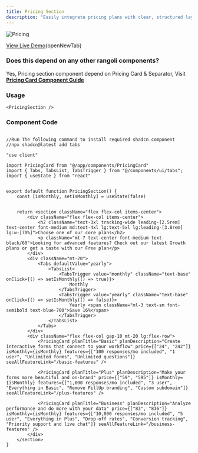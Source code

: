 ```yaml
---
title: Pricing Section
description: "Easily integrate pricing plans with clear, structured layouts and smooth styling."  
---
```


<Frame>
  <img
    src="/images/pricing-section.png"
    alt="Pricing"
  />
</Frame>

[View Live Demo](https://rangoli-components.vercel.app/p/pricing-section){openNewTab}

### Does this depend on any other rangoli components?
Yes, Pricing section component depend on Pricing Card & Separator, Visit<br />
**[Pricing Card Component Guide](https://docs.rangoliui.me/components/P/pricing-card)**<br />

### Usage
```tsx anyComponent.tsx
<PricingSection />
```

### Component Code
```tsx @/app/components/PricingSection.tsx

//Run The following command to install required shadcn component
//npx shadcn@latest add tabs

"use client"

import PricingCard from "@/app/components/PricingCard"
import { Tabs, TabsList, TabsTrigger } from "@/components/ui/tabs";
import { useState } from "react"


export default function PricingSection() {
    const [isMonthly, setIsMonthly] = useState(false)


    return <section className="flex flex-col items-center">
        <div className="flex flex-col items-center">
            <h2 className="text-3xl tracking-wide leading-[2.5rem] text-center font-medium md:text-4xl lg:text-5xl lg:leading-[3.8rem] lg:w-[70%]">Choose one of our core plans</h2>
            <p className="mt-7 text-center font-medium text-black/60">Looking for advanced features? Check out our latest Growth plans or get a taste with our Free plan</p>
        </div>
        <div className="mt-20">
            <Tabs defaultValue="yearly">
                <TabsList>
                    <TabsTrigger value="monthly" className="text-base" onClick={() => setIsMonthly(() => true)}>
                        Monthly
                    </TabsTrigger>
                    <TabsTrigger value="yearly" className="text-base" onClick={() => setIsMonthly(() => false)}>
                        Yearly <span className="ml-3 text-sm font-semibold text-blue-700">Save 16%</span>
                    </TabsTrigger>
                </TabsList>
            </Tabs>
        </div>
        <div className="flex flex-col gap-10 mt-20 lg:flex-row">
            <PricingCard planTitle="Basic" planDescription="Create interactive forms that connect to your workflow" price={["24", "242"]} isMonthly={isMonthly} features={["100 responses/mo included", "1 user", "Unlimited forms", "Unlimited questions"]} seeAllFeatureLink="/basic-features" />

            <PricingCard planTitle="Plus" planDescription="Make your forms more beautiful and on-brand" price={["59", "595"]} isMonthly={isMonthly} features={["1,000 responses/mo included", "3 user", "Everything in Basic", "Remove FillUp branding", "Custom subdomain"]} seeAllFeatureLink="/plus-features" />

            <PricingCard planTitle="Business" planDescription="Analyze performance and do more with your data" price={["83", "836"]} isMonthly={isMonthly} features={["10,000 responses/mo included", "5 user", "Everything in Plus", "Drop-off rates", "Conversion tracking", "Priority support and live chat"]} seeAllFeatureLink="/business-features" />
        </div>
    </section>
}
```